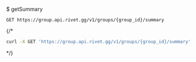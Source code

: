 $ getSummary
```
GET https://group.api.rivet.gg/v1/groups/{group_id}/summary
```


{/*<RequestExample>
```bash curl
curl -X GET 'https://group.api.rivet.gg/v1/groups/{group_id}/summary'
```
</RequestExample>*/}

